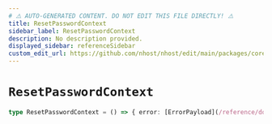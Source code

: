 ```yaml
---
# ⚠️ AUTO-GENERATED CONTENT. DO NOT EDIT THIS FILE DIRECTLY! ⚠️
title: ResetPasswordContext
sidebar_label: ResetPasswordContext
description: No description provided.
displayed_sidebar: referenceSidebar
custom_edit_url: https://github.com/nhost/nhost/edit/main/packages/core/src/machines/reset-password.ts#L10
---
```


# `ResetPasswordContext`

```ts
type ResetPasswordContext = () => { error: [ErrorPayload](/reference/docgen/javascript/auth/types/error-payload) | null }
```
